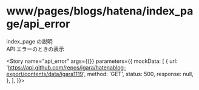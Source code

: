 
<Meta
  title="www/pages/blogs/hatena/index_page/api_error"
  component={BlogsHatenaIndexPage}
  decorators={[withMock]}
/>

# www/pages/blogs/hatena/index_page/api_error

index_page の説明  
API エラーのときの表示

<Story
  name="api_error"
  args={{}}
  parameters={{
    mockData: [
      {
        url: 'https://api.github.com/repos/igara/hatenablog-export/contents/data/igara1119',
        method: 'GET',
        status: 500,
        response: null,
      },
    ],
  }}></Story>

<Source>
  <BlogsHatenaIndexPage />
</Source>

<Props story="api_error" />

